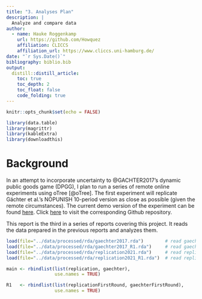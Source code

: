 ```yaml
---
title: "3. Analyses Plan"
description: |
  Analyze and compare data
author:
  - name: Hauke Roggenkamp 
    url: https://github.com/Howquez
    affiliation: CLICCS
    affiliation_url: https://www.cliccs.uni-hamburg.de/
date: "`r Sys.Date()`"
bibliography: biblio.bib
output:
  distill::distill_article:
    toc: true
    toc_depth: 2
    toc_float: false
    code_folding: true
---
```


```r
knitr::opts_chunk$set(echo = FALSE)

library(data.table)
library(magrittr)
library(kableExtra)
library(downloadthis)
```


# Background 

In an attempt to incorporate uncertainty to @GACHTER2017's dynamic public goods game (DPGG), I plan to run a series of remote online experiments using oTree [@oTree]. The first experiment will replicate Gächter et al.'s NOPUNISH 10-period version as close as possible (given the remote circumstances). The current demo version of the experiment can be found [here](https://cliccs.herokuapp.com/). Click [here](https://github.com/Howquez/coopUncertainty) to visit the corresponding Github repository.

This report is the third in a series of reports covering this project. It reads the data prepared in the previous reports and analyzes them.

```r
load(file="../data/processed/rda/gaechter2017.rda")        # read gaechter
load(file="../data/processed/rda/gaechter2017_R1.rda")     # read gaechterFirstRound
load(file="../data/processed/rda/replication2021.rda")     # read replication
load(file="../data/processed/rda/replication2021_R1.rda")  # read replicationFirstRound
```

```r
main <- rbindlist(list(replication, gaechter), 
                  use.names = TRUE)

R1   <- rbindlist(list(replicationFirstRound, gaechterFirstRound), 
                  use.names = TRUE)
```


